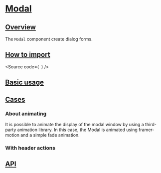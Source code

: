 

<Meta of={Stories} />

# [Modal](#modal)

## [Overview](#overview)

The `Modal` component create dialog forms.

## [How to import](#how-to-import)

<Source
  code={`
`}
/>

## [Basic usage](#basic-usage)

<Canvas of={Stories.Base} />

## [Cases](#cases)

### About animating

It is possible to animate the display of the modal window by using a third-party
animation library.
In this case, the Modal is animated using framer-motion and a simple fade animation.

<Canvas of={CaseStories.Animated} />

### With header actions

<Canvas of={CaseStories.WithHeaderActions} />

## [API](#api)

<ArgTypes of={Stories} />
